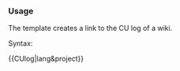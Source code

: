 {{Documentation subpage}}
<!-- PLEASE ADD CATEGORIES AND INTERWIKIS AT THE BOTTOM OF THIS PAGE -->

=== Usage ===
The template creates a link to the CU log of a wiki.

Syntax:

<nowiki>{{CUlog|lang&project}}</nowiki>

<includeonly><!-- CATEGORIES AND INTERWIKIS HERE, THANKS -->

</includeonly>